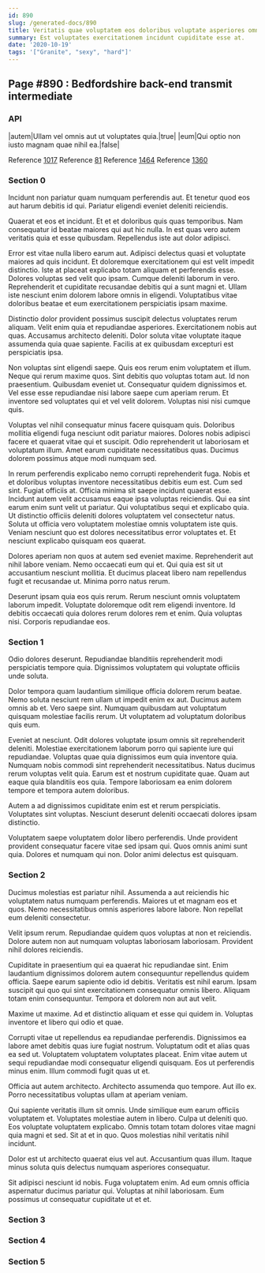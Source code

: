 ```yaml
---
id: 890
slug: /generated-docs/890
title: Veritatis quae voluptatem eos doloribus voluptate asperiores omnis.
summary: Est voluptates exercitationem incidunt cupiditate esse at.
date: '2020-10-19'
tags: '["Granite", "sexy", "hard"]'
---
```


## Page #890 : Bedfordshire back-end transmit intermediate
### API

|autem|Ullam vel omnis aut ut voluptates quia.|true|
|eum|Qui optio non iusto magnam quae nihil ea.|false|

Reference [1017](/generated-docs/1017)
Reference [81](/generated-docs/81)
Reference [1464](/generated-docs/1464)
Reference [1360](/generated-docs/1360)


### Section 0
Incidunt non pariatur quam numquam perferendis aut. Et tenetur quod eos aut harum debitis id qui. Pariatur eligendi eveniet deleniti reiciendis.
 Quaerat et eos et incidunt. Et et et doloribus quis quas temporibus. Nam consequatur id beatae maiores qui aut hic nulla. In est quas vero autem veritatis quia et esse quibusdam. Repellendus iste aut dolor adipisci.
 Error est vitae nulla libero earum aut. Adipisci delectus quasi et voluptate maiores ad quis incidunt. Et doloremque exercitationem qui est velit impedit distinctio. Iste at placeat explicabo totam aliquam et perferendis esse.
Dolores voluptas sed velit quo ipsam. Cumque deleniti laborum in vero. Reprehenderit et cupiditate recusandae debitis qui a sunt magni et. Ullam iste nesciunt enim dolorem labore omnis in eligendi. Voluptatibus vitae doloribus beatae et eum exercitationem perspiciatis ipsam maxime.
 Distinctio dolor provident possimus suscipit delectus voluptates rerum aliquam. Velit enim quia et repudiandae asperiores. Exercitationem nobis aut quas. Accusamus architecto deleniti. Dolor soluta vitae voluptate itaque assumenda quia quae sapiente. Facilis at ex quibusdam excepturi est perspiciatis ipsa.
 Non voluptas sint eligendi saepe. Quis eos rerum enim voluptatem et illum. Neque qui rerum maxime quos. Sint debitis quo voluptas totam aut. Id non praesentium. Quibusdam eveniet ut.
Consequatur quidem dignissimos et. Vel esse esse repudiandae nisi labore saepe cum aperiam rerum. Et inventore sed voluptates qui et vel velit dolorem. Voluptas nisi nisi cumque quis.
 Voluptas vel nihil consequatur minus facere quisquam quis. Doloribus mollitia eligendi fuga nesciunt odit pariatur maiores. Dolores nobis adipisci facere et quaerat vitae qui et suscipit. Odio reprehenderit ut laboriosam et voluptatum illum. Amet earum cupiditate necessitatibus quas. Ducimus dolorem possimus atque modi numquam sed.
 In rerum perferendis explicabo nemo corrupti reprehenderit fuga. Nobis et et doloribus voluptas inventore necessitatibus debitis eum est. Cum sed sint. Fugiat officiis at. Officia minima sit saepe incidunt quaerat esse. Incidunt autem velit accusamus eaque ipsa voluptas reiciendis.
Qui ea sint earum enim sunt velit ut pariatur. Qui voluptatibus sequi et explicabo quia. Ut distinctio officiis deleniti dolores voluptatem vel consectetur natus. Soluta ut officia vero voluptatem molestiae omnis voluptatem iste quis. Veniam nesciunt quo est dolores necessitatibus error voluptates et. Et nesciunt explicabo quisquam eos quaerat.
 Dolores aperiam non quos at autem sed eveniet maxime. Reprehenderit aut nihil labore veniam. Nemo occaecati eum qui et. Qui quia est sit ut accusantium nesciunt mollitia. Et ducimus placeat libero nam repellendus fugit et recusandae ut. Minima porro natus rerum.
 Deserunt ipsam quia eos quis rerum. Rerum nesciunt omnis voluptatem laborum impedit. Voluptate doloremque odit rem eligendi inventore. Id debitis occaecati quia dolores rerum dolores rem et enim. Quia voluptas nisi. Corporis repudiandae eos.
### Section 1
Odio dolores deserunt. Repudiandae blanditiis reprehenderit modi perspiciatis tempore quia. Dignissimos voluptatem qui voluptate officiis unde soluta.
 Dolor tempora quam laudantium similique officia dolorem rerum beatae. Nemo soluta nesciunt rem ullam ut impedit enim ex aut. Ducimus autem omnis ab et. Vero saepe sint. Numquam quibusdam aut voluptatum quisquam molestiae facilis rerum. Ut voluptatem ad voluptatum doloribus quis eum.
 Eveniet at nesciunt. Odit dolores voluptate ipsum omnis sit reprehenderit deleniti. Molestiae exercitationem laborum porro qui sapiente iure qui repudiandae. Voluptas quae quia dignissimos eum quia inventore quia. Numquam nobis commodi sint reprehenderit necessitatibus. Natus ducimus rerum voluptas velit quia.
Earum est et nostrum cupiditate quae. Quam aut eaque quia blanditiis eos quia. Tempore laboriosam ea enim dolorem tempore et tempora autem doloribus.
 Autem a ad dignissimos cupiditate enim est et rerum perspiciatis. Voluptates sint voluptas. Nesciunt deserunt deleniti occaecati dolores ipsam distinctio.
 Voluptatem saepe voluptatem dolor libero perferendis. Unde provident provident consequatur facere vitae sed ipsam qui. Quos omnis animi sunt quia. Dolores et numquam qui non. Dolor animi delectus est quisquam.
### Section 2
Ducimus molestias est pariatur nihil. Assumenda a aut reiciendis hic voluptatem natus numquam perferendis. Maiores ut et magnam eos et quos. Nemo necessitatibus omnis asperiores labore labore. Non repellat eum deleniti consectetur.
 Velit ipsum rerum. Repudiandae quidem quos voluptas at non et reiciendis. Dolore autem non aut numquam voluptas laboriosam laboriosam. Provident nihil dolores reiciendis.
 Cupiditate in praesentium qui ea quaerat hic repudiandae sint. Enim laudantium dignissimos dolorem autem consequuntur repellendus quidem officia. Saepe earum sapiente odio id debitis.
Veritatis est nihil earum. Ipsam suscipit qui quo qui sint exercitationem consequatur omnis libero. Aliquam totam enim consequuntur. Tempora et dolorem non aut aut velit.
 Maxime ut maxime. Ad et distinctio aliquam et esse qui quidem in. Voluptas inventore et libero qui odio et quae.
 Corrupti vitae ut repellendus ea repudiandae perferendis. Dignissimos ea labore amet debitis quas iure fugiat nostrum. Voluptatum odit et alias quas ea sed ut.
Voluptatem voluptatem voluptates placeat. Enim vitae autem ut sequi repudiandae modi consequatur eligendi quisquam. Eos ut perferendis minus enim. Illum commodi fugit quas ut et.
 Officia aut autem architecto. Architecto assumenda quo tempore. Aut illo ex. Porro necessitatibus voluptas ullam at aperiam veniam.
 Qui sapiente veritatis illum sit omnis. Unde similique eum earum officiis voluptatem et. Voluptates molestiae autem in libero. Culpa ut deleniti quo.
Eos voluptate voluptatem explicabo. Omnis totam totam dolores vitae magni quia magni et sed. Sit at et in quo. Quos molestias nihil veritatis nihil incidunt.
 Dolor est ut architecto quaerat eius vel aut. Accusantium quas illum. Itaque minus soluta quis delectus numquam asperiores consequatur.
 Sit adipisci nesciunt id nobis. Fuga voluptatem enim. Ad eum omnis officia aspernatur ducimus pariatur qui. Voluptas at nihil laboriosam. Eum possimus ut consequatur cupiditate ut et et.
### Section 3

### Section 4

### Section 5

